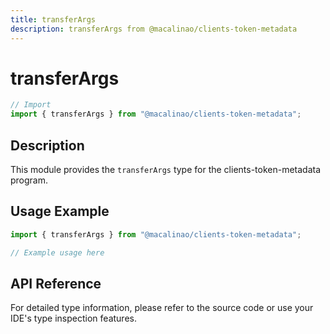 ```yaml
---
title: transferArgs
description: transferArgs from @macalinao/clients-token-metadata
---
```


# transferArgs

```typescript
// Import
import { transferArgs } from "@macalinao/clients-token-metadata";
```

## Description

This module provides the `transferArgs` type for the clients-token-metadata program.

## Usage Example

```typescript
import { transferArgs } from "@macalinao/clients-token-metadata";

// Example usage here
```

## API Reference

For detailed type information, please refer to the source code or use your IDE's type inspection features.
